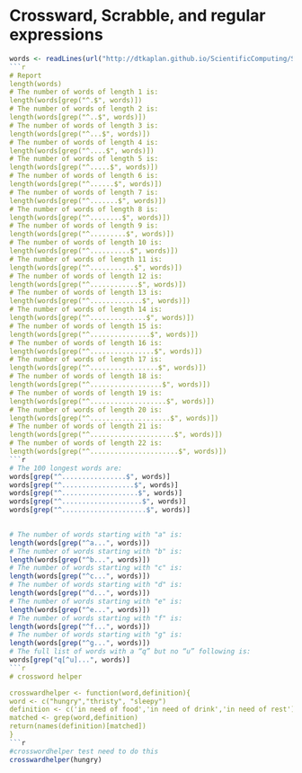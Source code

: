 Crossward, Scrabble, and regular expressions
========================================================
```r
words <- readLines(url("http://dtkaplan.github.io/ScientificComputing/Syllabus/Daily/Day-07/word_list_moby_crossword-flat/word_list_moby_crossword.flat.txt"))
```r
# Report
length(words)
# The number of words of length 1 is:
length(words[grep("^.$", words)])
# The number of words of length 2 is:
length(words[grep("^..$", words)])
# The number of words of length 3 is:
length(words[grep("^...$", words)])
# The number of words of length 4 is:
length(words[grep("^....$", words)])
# The number of words of length 5 is:
length(words[grep("^.....$", words)])
# The number of words of length 6 is:
length(words[grep("^......$", words)])
# The number of words of length 7 is:
length(words[grep("^.......$", words)])
# The number of words of length 8 is:
length(words[grep("^........$", words)])
# The number of words of length 9 is:
length(words[grep("^.........$", words)])
# The number of words of length 10 is:
length(words[grep("^..........$", words)])
# The number of words of length 11 is:
length(words[grep("^...........$", words)])
# The number of words of length 12 is:
length(words[grep("^............$", words)])
# The number of words of length 13 is:
length(words[grep("^.............$", words)])
# The number of words of length 14 is:
length(words[grep("^..............$", words)])
# The number of words of length 15 is:
length(words[grep("^...............$", words)])
# The number of words of length 16 is:
length(words[grep("^................$", words)])
# The number of words of length 17 is:
length(words[grep("^.................$", words)])
# The number of words of length 18 is:
length(words[grep("^..................$", words)])
# The number of words of length 19 is:
length(words[grep("^...................$", words)])
# The number of words of length 20 is:
length(words[grep("^....................$", words)])
# The number of words of length 21 is:
length(words[grep("^.....................$", words)])
# The number of words of length 22 is:
length(words[grep("^......................$", words)])
```r
# The 100 longest words are:
words[grep("^................$", words)]
words[grep("^..................$", words)]
words[grep("^...................$", words)]
words[grep("^....................$", words)]
words[grep("^.....................$", words)]      
           
```
```r
# The number of words starting with "a" is:
length(words[grep("^a...", words)])
# The number of words starting with "b" is:
length(words[grep("^b...", words)])
# The number of words starting with "c" is:
length(words[grep("^c...", words)])
# The number of words starting with "d" is:
length(words[grep("^d...", words)])
# The number of words starting with "e" is:
length(words[grep("^e...", words)])
# The number of words starting with "f" is:
length(words[grep("^f...", words)])
# The number of words starting with "g" is:
length(words[grep("^g...", words)])
# The full list of words with a “q” but no “u” following is:
words[grep("q[^u]...", words)]
```r
# crossword helper

crosswardhelper <- function(word,definition){
word <- c("hungry","thristy", "sleepy")
definition <- c('in need of food','in need of drink','in need of rest')
matched <- grep(word,definition)
return(names(definition)[matched])
}
```r
#crosswordhelper test need to do this
crosswardhelper(hungry)
```

```

```

```

```


